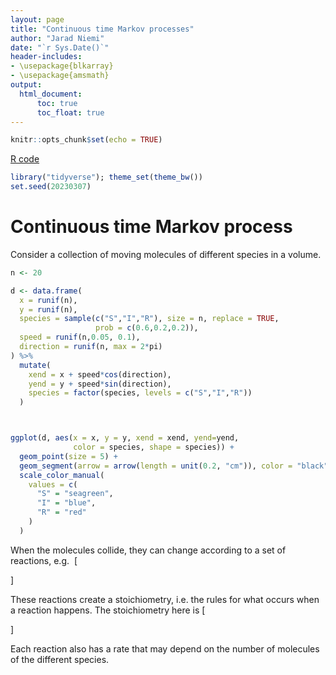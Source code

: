 ```yaml
---
layout: page
title: "Continuous time Markov processes"
author: "Jarad Niemi"
date: "`r Sys.Date()`"
header-includes:
- \usepackage{blkarray}
- \usepackage{amsmath}
output: 
  html_document:
      toc: true
      toc_float: true
---
```


```r
knitr::opts_chunk$set(echo = TRUE)
```

[R code](16-processes.R)

```r
library("tidyverse"); theme_set(theme_bw())
set.seed(20230307)
```

# Continuous time Markov process

Consider a collection of moving molecules of different species in a volume.

```r
n <- 20

d <- data.frame(
  x = runif(n),
  y = runif(n),
  species = sample(c("S","I","R"), size = n, replace = TRUE, 
                   prob = c(0.6,0.2,0.2)),
  speed = runif(n,0.05, 0.1),
  direction = runif(n, max = 2*pi)
) %>%
  mutate(
    xend = x + speed*cos(direction),
    yend = y + speed*sin(direction),
    species = factor(species, levels = c("S","I","R"))
  )



ggplot(d, aes(x = x, y = y, xend = xend, yend=yend,
              color = species, shape = species)) +
  geom_point(size = 5) +
  geom_segment(arrow = arrow(length = unit(0.2, "cm")), color = "black") +
  scale_color_manual(
    values = c(
      "S" = "seagreen",
      "I" = "blue",
      "R" = "red"
    )
  )
```

When the molecules collide, they 
can change according to a set of reactions, 
e.g. 
\[ \begin{array}{r\quad{}ll}
I:&S + I &\to 2I \\
II:&I &\to R
\end{array} \]

These reactions create a stoichiometry,
i.e. the rules for what occurs when a reaction happens. 
The stoichiometry here is 
\[ \begin{array}{r|rrr}
& S & I & R \\
\hline
  I  & -1 & 1 & 0 \\
  II & 0 & -1 & 1\\
\end{array} \]

Each reaction also has a rate that may depend on the number of molecules of the
different species. 

